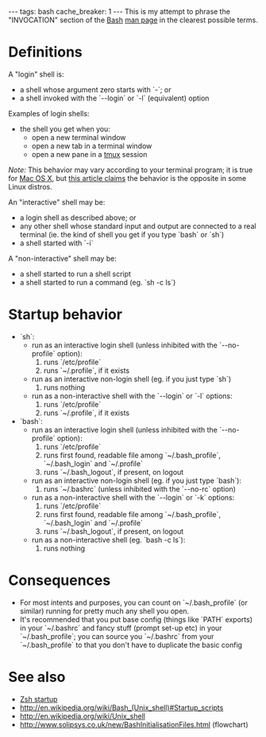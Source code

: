---
tags: bash
cache_breaker: 1
---
This is my attempt to phrase the "INVOCATION" section of the [[Bash]] [[man page]] in the clearest possible terms.

= Definitions =

A "login" shell is:

* a shell whose argument zero starts with `-`; or
* a shell invoked with the `--login` or `-l` (equivalent) option

Examples of login shells:

* the shell you get when you:
** open a new terminal window
** open a new tab in a terminal window
** open a new pane in a [[tmux]] session

''Note:'' This behavior may vary according to your terminal program; it is true for [[Mac OS X]], but [http://www.joshstaiger.org/archives/2005/07/bash_profile_vs.html this article claims] the behavior is the opposite in some Linux distros.

An "interactive" shell may be:

* a login shell as described above; or
* any other shell whose standard input and output are connected to a real terminal (ie. the kind of shell you get if you type `bash` or `sh`)
* a shell started with `-i`

A "non-interactive" shell may be:

* a shell started to run a shell script
* a shell started to run a command (eg. `sh -c ls`)

= Startup behavior =

* `sh`:
** run as an interactive login shell (unless inhibited with the `--no-profile` option):
**# runs `/etc/profile`
**# runs `~/.profile`, if it exists
** run as an interactive non-login shell (eg. if you just type `sh`)
**# runs nothing
** run as a non-interactive shell with the `--login` or `-l` options:
**# runs `/etc/profile`
**# runs `~/.profile`, if it exists
* `bash`:
** run as an interactive login shell (unless inhibited with the `--no-profile` option):
**# runs `/etc/profile`
**# runs first found, readable file among `~/.bash_profile`, `~/.bash_login` and `~/.profile`
**# runs `~/.bash_logout`, if present, on logout
** run as an interactive non-login shell (eg. if you just type `bash`):
**# runs `~/.bashrc` (unless inhibited with the `--no-rc` option)
** run as a non-interactive shell with the `--login` or `-k` options:
**# runs `/etc/profile`
**# runs first found, readable file among `~/.bash_profile`, `~/.bash_login` and `~/.profile`
**# runs `~/.bash_logout`, if present, on logout
** run as a non-interactive shell (eg. `bash -c ls`):
**# runs nothing

= Consequences =

* For most intents and purposes, you can count on `~/.bash_profile` (or similar) running for pretty much any shell you open.
* It's recommended that you put base config (things like `PATH` exports) in your `~/.bashrc` and fancy stuff (prompt set-up etc) in your `~/.bash_profile`; you can source you `~/.bashrc` from your `~/.bash_profile` to that you don't have to duplicate the basic config

= See also =

* [[Zsh startup]]
* http://en.wikipedia.org/wiki/Bash_(Unix_shell)#Startup_scripts
* http://en.wikipedia.org/wiki/Unix_shell
* http://www.solipsys.co.uk/new/BashInitialisationFiles.html (flowchart)
